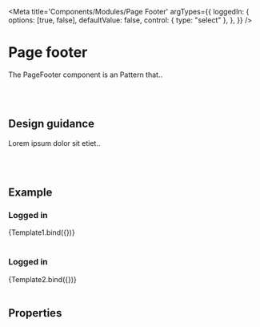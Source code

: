 

<Meta
	title='Components/Modules/Page Footer'
	argTypes={{
		loggedIn: {
			options: [true, false],
			defaultValue: false,
			control: { type: "select" },
		},
	}}
/>

# Page footer

The PageFooter component is an Pattern that..

<br />
<br />

## Design guidance

Lorem ipsum dolor sit etiet..

<br />
<br />

## Example

### Logged in


<Canvas>
	<Story
		name='Logged out'
		args={{
			loggedIn: false,
		}}
	>
		{Template1.bind({})}
	</Story>
</Canvas>

<br />
<br />

### Logged in


<Canvas>
	<Story
		name='Logged in'
		args={{
			loggedIn: true,
		}}
	>
		{Template2.bind({})}
	</Story>
</Canvas>

<br />
<br />

## Properties

<Props story='Logged Out' />

<br />
<br />

